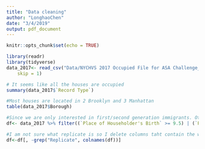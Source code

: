 ```yaml
---
title: "Data cleaning"
author: "LonghaoChen"
date: "3/4/2019"
output: pdf_document
---
```


```r
knitr::opts_chunk$set(echo = TRUE)
```


```r
library(readr)
library(tidyverse)
data_2017<- read_csv("Data/NYCHVS 2017 Occupied File for ASA Challenge_CSV.csv", 
    skip = 1)

# It seems like all the houses are occupied
summary(data_2017$`Record Type`) 

#Most houses are located in 2 Brooklyn and 3 Manhattan
table(data_2017$Borough)

#Since we are only interested in first/second generation immigrants. Other obervations are ruled out from the data. Here if the code is greater than 9, that means the person is born outside of united states.
df<- data_2017 %>% filter((`Place of Householder's Birth` >= 9.5) | (`Place of Householder's Father's Birth` >= 9.5)|`Place of Householder's Mother's Birth` >= 9.5)

#I am not sure what replicate is so I delete columns taht contain the word replicate
df<-df[, -grep("Replicate", colnames(df))]

```

